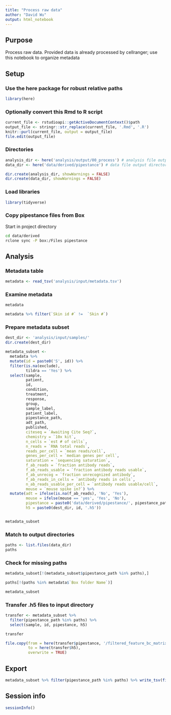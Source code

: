 ```yaml
---
title: "Process raw data"
author: "David Wu"
output: html_notebook
---
```

## Purpose
Process raw data. Provided data is already processed by cellranger; use this notebook to organize metadata

## Setup
### Use the here package for robust relative paths
```r
library(here)
```

### Optionally convert this Rmd to R script 
```r
current_file <- rstudioapi::getActiveDocumentContext()$path
output_file <- stringr::str_replace(current_file, '.Rmd', '.R')
knitr::purl(current_file, output = output_file)
file.edit(output_file)
```

### Directories
```r
analysis_dir <- here('analysis/output/00_process') # analysis file output directory
data_dir <- here('data/derived/pipestance') # data file output directory

dir.create(analysis_dir, showWarnings = FALSE)
dir.create(data_dir, showWarnings = FALSE)
```

### Load libraries
```r
library(tidyverse)
```

### Copy pipestance files from Box
Start in project directory
```bash
cd data/derived
rclone sync -P box:/Files pipestance
```

## Analysis
### Metadata table
```r
metadata <- read_tsv('analysis/input/metadata.tsv')
```

### Examine metadata
```r
metadata
```
```r
metadata %>% filter(`Skin id #` !=  `Skin #`)
```
### Prepare metadata subset
```r
dest_dir <- 'analysis/input/samples/'
dir.create(dest_dir)

metadata_subset <- 
  metadata %>% 
  mutate(id = paste0('S', id)) %>% 
  filter(is.na(exclude),
         tildra == 'Yes') %>% 
  select(sample,
         patient,
         id,
         condition,
         treatment,
         response,
         group,
         sample_label,
         patient_label,
         pipestance_path,
         adt_path,
         published,
         citeseq = `Awaiting Cite Seq?`,
         chemistry = `10x kit`,
         n_cells = `est # of cells`,
         n_reads = `RNA total reads`,
         reads_per_cell = `mean reads/cell`,
         genes_per_cell = `median genes per cell`,
         saturation = `sequencing saturation`,
         f_ab_reads = `fraction antibody reads`,
         f_ab_reads_usable = `fraction antibody reads usable`,
         f_ab_unrecog = `fraction unrecognized antibody`,
         f_ab_reads_in_cells = `antibody reads in cells`,
         n_ab_reads_usable_per_cell = `antibody reads usable/cell`,
         mouse = `mouse spike in?`) %>% 
  mutate(adt = ifelse(is.na(f_ab_reads), 'No', 'Yes'),
         mouse = ifelse(mouse == 'yes', 'Yes', 'No'),
         pipestance = paste0('data/derived/pipestance/', pipestance_path),
         h5 = paste0(dest_dir, id, '.h5'))


metadata_subset
```
### Match to output directories
```r
paths <- list.files(data_dir)
paths
```
### Check for missing paths
```r
metadata_subset[!(metadata_subset$pipestance_path %in% paths),]
```

```r
paths[!(paths %in% metadata$`Box folder Name`)]
```
```r
metadata_subset
```

### Transfer .h5 files to input directory
```r
transfer <- metadata_subset %>% 
  filter(pipestance_path %in% paths) %>% 
  select(sample, id, pipestance, h5)

transfer
```
```r
file.copy(from = here(transfer$pipestance, '/filtered_feature_bc_matrix.h5'),
          to = here(transfer$h5), 
          overwrite = TRUE)
```


## Export
```r
metadata_subset %>% filter(pipestance_path %in% paths) %>% write_tsv(file.path(analysis_dir, 'metadata_subset.tsv'))
```

## Session info
```r
sessionInfo()
```

